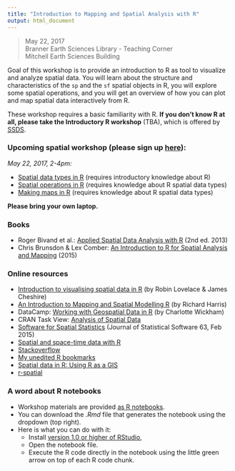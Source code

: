 ```yaml
---
title: "Introduction to Mapping and Spatial Analysis with R"
output: html_document
---
```


> May 22, 2017  
> Branner Earth Sciences Library - Teaching Corner   
> Mitchell Earth Sciences Building

Goal of this workshop is to provide an introduction to R as tool to visualize and analyze spatial data. You will learn about the structure and characteristics of the `sp` and the `sf` spatial objects in R, you will explore some spatial operations, and you will get an overview of how you can plot and map spatial data interactively from R.

These workshop requires a basic familiarity with R. __If you don't know R at all, please take the Introductory R workshop__ (TBA), which is offered by [SSDS](https://ssds.stanford.edu/).


### Upcoming spatial workshop (please sign up [here](https://goo.gl/forms/6YXrMVAkzKJYnJIz1)):
_May 22, 2017, 2-4pm:_ 


- [Spatial data types in R](2_spDataTypes.nb.html) (requires introductory knowledge about R) 
- [Spatial operations in R](3_spDataOps.nb.html) (requires knowledge about R spatial data types) 
- [Making maps in R](4_Mapping.nb.html) (requires knowledge about R spatial data types)


__Please bring your own laptop.__


### Books
- Roger Bivand et al.:  [Applied Spatial Data Analysis with R](http://www.springer.com/statistics/life+sciences,+medicine+%26+health/book/978-1-4614-7617-7) (2nd ed. 2013)
- Chris Brunsdon & Lex Comber:  [An Introduction to R for Spatial Analysis and Mapping](http://www.sagepub.com/books/Book241031/reviews?siteId=sage-us&prodTypes=any&q=An+Introduction+to+R+for+Spatial+Analysis+and+Mapping&fs=1#tabview=toc) (2015)

### Online resources
- [Introduction to visualising spatial data in R](http://cran.r-project.org/doc/contrib/intro-spatial-rl.pdf) (by Robin Lovelace & James Cheshire)
- [An Introduction to Mapping and Spatial Modelling R](http://www.researchgate.net/profile/Richard_Harris5/publication/258151270_An_Introduction_to_Mapping_and_Spatial_Modelling_in_R/links/0c9605272348c432b8000000.pdf?ev=pub_ext_doc_dl&origin=publication_list&inViewer=true) (by Richard Harris)
- DataCamp: [Working with Geospatial Data in R](https://www.datacamp.com/courses/working-with-geospatial-data-in-r) (by Charlotte Wickham)
- CRAN Task View: [Analysis of Spatial Data](http://cran.r-project.org/web/views/Spatial.html)
- [Software for Spatial Statistics](http://www.jstatsoft.org/v63) (Journal of Statistical Software 63, Feb 2015)
- [Spatial and space-time data with R](http://oscarperpinan.github.io/spacetime-vis/)
- [Stackoverflow](http://stackoverflow.com/questions/tagged/r)
- [My unedited R bookmarks](https://www.diigo.com/user/cengel/R?type=all&sort=updated)
- [Spatial data in R: Using R as a GIS](https://github.com/Pakillo/R-GIS-tutorial/blob/master/R-GIS_tutorial.md) 
- [r-spatial](http://r-spatial.org/)

### A word about R notebooks

- Workshop materials are provided [as R notebooks](http://rmarkdown.rstudio.com/r_notebooks.html).
- You can download the _.Rmd_ file that generates the notebook using the dropdown (top right).
- Here is what you can do with it:
    - Install [version 1.0 or higher of RStudio](https://www.rstudio.com/products/rstudio/download/), 
    - Open the notebook file. 
    - Execute the R code directly in the notebook using the little green arrow on top of each R code chunk.